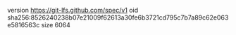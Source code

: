version https://git-lfs.github.com/spec/v1
oid sha256:8526240238b07e21009f62613a30fe6b3721cd795c7b7a89c62e063e5816563c
size 6064
